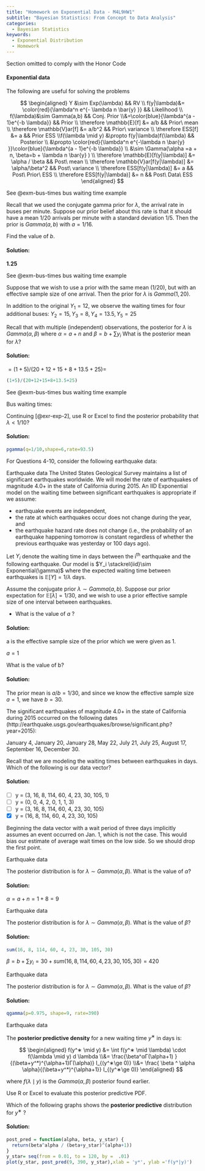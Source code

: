 ```yaml
---
title: "Homework on Exponential Data - M4L9HW1"
subtitle: "Bayesian Statistics: From Concept to Data Analysis"
categories:
  - Bayesian Statistics
keywords:
  - Exponential Distribution
  - Homework
---
```


::::: {.content-visible unless-profile="HC"}

::: {.callout-caution}
Section omitted to comply with the Honor Code
:::

:::::

::::: {.content-hidden unless-profile="HC"} 

::: {.callout-tip}
#### Exponential data

The following are useful for solving the problems

$$
\begin{aligned}
 Y  &\sim Exp(\lambda) && RV \\ f(y|\lambda)&= \color{red}{\lambda^n e^{- \lambda n \bar{y} }} && Likelihood \\ f(\lambda)&\sim Gamma(a,b) && Conj. Prior \\&=\color{blue}{\lambda^{a - 1}e^{-b \lambda}} && Prior \\ \therefore \mathbb{E}[f] &= a/b && Prior\ mean \\ \therefore \mathbb{V}ar[f] &= a/b^2 && Prior\ variance \\ \therefore ESS[f] &= a && Prior ESS \\f(\lambda \mid y) &\propto f(y|\lambda)f(\lambda) && Posterior \\  &\propto \color{red}{\lambda^n e^{-\lambda n \bar{y} }}\color{blue}{\lambda^{a - 1}e^{-b \lambda}} \\ &\sim \Gamma(\alpha =a + n, \beta=b + \lambda n \bar{y} ) \\ \therefore \mathbb{E}[f(y|\lambda)] &= \alpha / \beta && Post\ mean \\ \therefore \mathbb{V}ar[f(y|\lambda)] &= \alpha/\beta^2 && Post\ variance \\ \therefore ESS[f(y|\lambda)] &= a && Post\ Prior\ ESS \\ \therefore ESS[f(y|\lambda)] &= n && Post\ Data\ ESS 
 \end{aligned}
 $$
:::

::: {#exr-exp-1}
[See @exm-bus-times bus waiting time example]{.column-margin}

Recall that we used the conjugate gamma prior for $\lambda$, the arrival rate in buses per minute. Suppose our prior belief about this rate is that it should have a mean $1/20$ arrivals per minute with a standard deviation $1/5$. Then the prior is $Gamma(a,b)$ with $a=1/16$.

Find the value of $b$.
:::

::: {.solution .callout-tip collapse="true"}
#### Solution:

**1.25**
:::

::: {#exr-exp-2}
[See @exm-bus-times bus waiting time example]{.column-margin}

Suppose that we wish to use a prior with the same mean (1/20), but with an effective sample size of one arrival. Then the prior for $\lambda$ is $Gamma(1,20)$.

In addition to the original $Y_1 = 12$, we observe the waiting times for four additional buses: $Y_2 = 15, Y_3 = 8, Y_4 = 13.5, Y_5 = 25$

Recall that with multiple (independent) observations, the posterior for $\lambda$ is $Gamma(\alpha,\beta)$ where $α=a+n$ and $\beta = b + \sum y_i$ What is the posterior mean for $\lambda$?
:::

::: {.solution .callout-tip collapse="true"}
#### Solution:
$=(1+5)/(20+12+15+8+13.5+25)=$

```R
(1+5)/(20+12+15+8+13.5+25)
```
:::

::: {#exr-exp-3}
[See @exm-bus-times bus waiting time example]{.column-margin}

Bus waiting times:

Continuing [@exr-exp-2], use R or Excel to find the posterior probability that $\lambda < 1/10$?
:::

::: {.solution .callout-tip collapse="true"}
#### Solution:
```R
pgamma(q=1/10,shape=6,rate=93.5)
```
:::

For Questions 4-10, consider the following earthquake data:

::: {#exr-exp-4}
[Earthquake data]{.column-margin} The United States Geological Survey maintains a list of significant earthquakes worldwide. We will model the rate of earthquakes of magnitude 4.0+ in the state of California during 2015. An IID Exponential model on the waiting time between significant earthquakes is appropriate if we assume:

-   earthquake events are independent,
-   the rate at which earthquakes occur does not change during the year, and
-   the earthquake hazard rate does not change (i.e., the probability of an earthquake happening tomorrow is constant regardless of whether the previous earthquake was yesterday or 100 days ago).

Let $Y_i$ denote the waiting time in days between the i^th^ earthquake and the following earthquake. Our model is $Y_i \stackrel{iid}\sim Exponential(\gamma)$ where the expected waiting time between earthquakes is $\mathbb{E}[Y]=1/\lambda$ days.

Assume the conjugate prior $\lambda \sim Gamma(a,b)$. Suppose our prior expectation for $\mathbb{E}[\lambda]= 1/30$, and we wish to use a prior effective sample size of one interval between earthquakes.

-   What is the value of $a$ ?
:::

::: {.solution .callout-tip collapse="true"}
#### Solution:
a is the effective sample size of the prior which we were given as 1.

$a=1$
:::

::: {#exr-exp-5}
What is the value of b?
:::

::: {.solution .callout-tip collapse="true"}
#### Solution:
The prior mean is $a/b = 1/30$, and since we know the effective sample size $a=1$, we have $b=30$.
:::

::: {#exr-exp-6}
The significant earthquakes of magnitude 4.0+ in the state of California during 2015 occurred on the following dates (http://earthquake.usgs.gov/earthquakes/browse/significant.php?year=2015):

January 4, January 20, January 28, May 22, July 21, July 25, August 17, September 16, December 30.

Recall that we are modeling the waiting times between earthquakes in days. Which of the following is our data vector?
:::

::: {.solution .callout-tip collapse="true"}
#### Solution:
-   [ ] y = (3, 16, 8, 114, 60, 4, 23, 30, 105, 1)
-   [ ] y = (0, 0, 4, 2, 0, 1, 1, 3)
-   [ ] y = (3, 16, 8, 114, 60, 4, 23, 30, 105)
-   [x] y = (16, 8, 114, 60, 4, 23, 30, 105)

Beginning the data vector with a wait period of three days implicitly assumes an event occurred on Jan. 1, which is not the case. This would bias our estimate of average wait times on the low side. So we should drop the first point.
:::

::: {#exr-exp-7}
[Earthquake data]{.column-margin}

The posterior distribution is for $\lambda ∼ Gamma(\alpha ,\beta)$. What is the value of $\alpha$?
:::

::: {.solution .callout-tip collapse="true"}
#### Solution:
$\alpha = a + n = 1+8=9$
:::

::: {#exr-exp-8}
[Earthquake data]{.column-margin}

The posterior distribution is for $\lambda \sim Gamma(\alpha,\beta)$. What is the value of $\beta$?
:::

::: {.solution .callout-tip collapse="true"}
#### Solution:
```R
sum(16, 8, 114, 60, 4, 23, 30, 105, 30)
```

$\beta = b + \sum {y_i} = 30 + sum(16, 8, 114, 60, 4, 23, 30, 105,30)=420$
:::

::: {#exr-exp-9}
[Earthquake data]{.column-margin}

The posterior distribution is for $\lambda ∼ Gamma(\alpha,\beta)$. What is the value of $\beta$?
:::

::: {.solution .callout-tip collapse="true"}
#### Solution:
```R
qgamma(p=0.975, shape=9, rate=390)
```
:::

::: {#exr-exp-10}
[Earthquake data]{.column-margin}

The **posterior predictive density** for a new waiting time $y^∗$ in days is:

$$
\begin{aligned}
f(y^∗ \mid y) &= \int f(y^∗ \mid \lambda) \cdot f(\lambda \mid y) d \lambda \\&= \frac{\beta^αΓ(\alpha+1) }{(\beta+y^*)^{\alpha+1}Γ(\alpha)} I_{(y^∗\ge 0)} \\&= \frac{ \beta ^ \alpha \alpha}{(\beta+y^*)^{\alpha+1}} I_{(y^∗\ge 0)}
\end{aligned}
$$

where $f(\lambda \mid y)$ is the $Gamma(α,β)$ posterior found earlier.

Use R or Excel to evaluate this posterior predictive PDF.

Which of the following graphs shows the **posterior predictive** distribution for $y^∗$ ?
:::

::: {.solution .callout-tip collapse="true"}
#### Solution:
```R
post_pred = function(alpha, beta, y_star) {
  return(beta^alpha / (beta+y_star)^(alpha+1))
}
y_star= seq(from = 0.01, to = 120, by =  .01)
plot(y_star, post_pred(9, 390, y_star),xlab = 'y*', ylab ='f(y*|y)')
```
:::

:::::